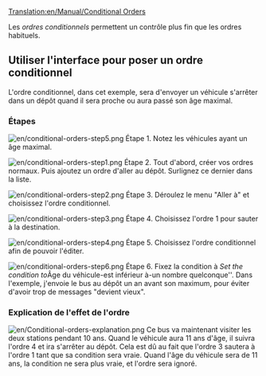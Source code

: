 [[Translation:en/Manual/Conditional Orders]]
{{fr/Tutoriel}}{{fr/Table des matières}}

Les ''ordres conditionnels'' permettent un contrôle plus fin que les ordres habituels.

== Utiliser l'interface pour poser un ordre conditionnel ==

L'ordre conditionnel, dans cet exemple, sera d'envoyer un véhicule s'arrêter dans un dépôt quand il sera proche ou aura passé son âge maximal.

===Étapes===
[[File:en/conditional-orders-step5.png|left]]
Étape 1.
Notez les véhicules ayant un âge maximal.

[[File:en/conditional-orders-step1.png|left]]
Étape 2.
Tout d'abord, créer vos ordres normaux. Puis ajoutez un ordre d'aller au dépôt. Surlignez ce dernier dans la liste.

[[File:en/conditional-orders-step2.png|left]]
Étape 3.
Déroulez le menu "Aller à" et choisissez l'ordre conditionnel.

[[File:en/conditional-orders-step3.png|left]]
Étape 4.
Choisissez l'ordre 1 pour sauter à la destination.

[[File:en/conditional-orders-step4.png|left]]
Étape 5.
Choisissez l'ordre conditionnel afin de pouvoir l'éditer.

[[File:en/conditional-orders-step6.png|left]]
Étape 6.
Fixez la condition à ''
Set the condition to ''Âge du véhicule'' - ''est inférieur à'' - ''un nombre quelconque''. Dans l'exemple, j'envoie le bus au dépôt un an avant son maximum, pour éviter d'avoir trop de messages "devient vieux".
<br clear="all" />

===Explication de l'effet de l'ordre===
[[File:en/Conditional-orders-explanation.png|left]]
Ce bus va maintenant visiter les deux stations pendant 10 ans. Quand le véhicule aura 11 ans d'âge, il suivra l'ordre 4 et ira s'arrêter au dépôt. Cela est dû au fait que l'ordre 3 sautera à l'ordre 1 tant que sa condition sera vraie. Quand l'âge du véhicule sera de 11 ans, la condition ne sera plus vraie, et l'ordre sera ignoré.